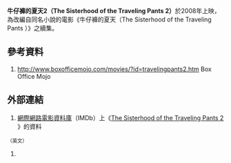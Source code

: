 {{Infobox film
| name = The Sisterhood of the<br>Traveling Pants 2
| image =
| caption = Theatrical release poster
| director = [[Sanaa_Hamri|Sanaa Hamri]]
| music = [[Rachel_Portman|Rachel Portman]]
| editing = Melissa Kent
| cinematography = Jim Denault
| producer = [[Debra_Martin_Chase|Debra Martin Chase]]<br />[[Denise_Di_Novi|Denise Di Novi]]<br />[[Broderick_Johnson|Broderick Johnson]]<br />[[Kira_Davis|Kira Davis]]
| writer = Elizabeth Chandler<br/>[[Ann_Brashares|Ann Brashares]] (novels)
| starring = [[Amber_Tamblyn|Amber Tamblyn]]<br />[[Blake_Lively|Blake Lively]]<br />[[Alexis_Bledel|Alexis Bledel]]<br />[[America_Ferrera|America Ferrera]]<br />[[Shohreh_Aghdashloo|Shohreh Aghdashloo]]<br />[[Lucy_Hale|Lucy Hale]]
| studio = [[Alcon_Entertainment|Alcon Entertainment]]
| distributor = [[华纳兄弟|华纳兄弟]]
| released = {{start date|2008|8|6}}
| runtime = 117 minutes
| country = United States
| language = English
| budget = $27 million
| gross = $44,352,417
}}

'''牛仔褲的夏天2（The Sisterhood of the Traveling Pants 2）'''於2008年上映，為改編自同名小說的電影《牛仔褲的夏天（The Sisterhood of the Traveling Pants ）》之續集。

== 參考資料 ==
# http://www.boxofficemojo.com/movies/?id=travelingpants2.htm {{Wayback|url=http://www.boxofficemojo.com/movies/?id=travelingpants2.htm |date=20110625080134 }}  Box Office Mojo

== 外部連結 ==
# [[網際網路電影資料庫|網際網路電影資料庫]]（IMDb）上《[http://www.imdb.com/title/tt1018785/ The Sisterhood of the Traveling Pants 2] {{Wayback|url=http://www.imdb.com/title/tt1018785/ |date=20130414113530 }}》的資料
<small>（英文）</small>
#
{{Unreferenced |time=2013-03-31T08:25:33+00:00 }}